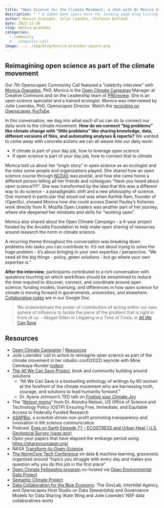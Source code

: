 ```yaml
---
title: "Open Science for the Climate Movement, a chat with Dr Monica Granados"
description: " " # added bank space here for landing page blog listing (will print first few lines of blog if not)
author: Monica Granados, Julie Lowndes, Stefanie Butland
date: 2022-12-20
slug: monica-granados
categories:
  - community
  # - community-call
image: ../../img/blog/monica-granados-square.png
---
```


## Reimagining open science as part of the climate movement

Our 7th Openscapes Community Call featured a "celebrity interview" with [Monica Granados](https://www.monicagranados.com/), PhD. Monica is the [Open Climate Campaign](https://openclimatecampaign.org/) Manager at Creative Commons and on the Leadership team of [PREreview](https://www.prereview.org/). She is an open science specialist and a trained ecologist. Monica was interviewed by Julie Lowndes, PhD, Openscapes Director. Watch the [recording on Openscapes YouTube](https://youtu.be/Tnx8wjA6-k0).

In this conversation, we dug into what each of us can do to connect our daily work to the climate movement. **How do we connect "big problems" like climate change with "little problems" like sharing knowledge, data, different versions of files, and automating analyses & reports?** We wanted to come away with concrete actions we can all weave into our daily work:

-   If climate is part of your day job, how to leverage open science
-   If open science is part of your day job, how to connect that to climate

Monica told us about her "origin story" in open science as an ecologist and the roles some people and organizations played. She shared how an open science course through [NCEAS](https://www.nceas.ucsb.edu/) was pivotal, and how she came home a different person telling all her friends and colleagues “Have you heard about open science?!!!”. She was transformed by the idea that this was a different way to do science - a paradigmatic shift and a new philosophy of science. One moment in particular that stood out was when Karthik Ram, founder of rOpenSci, showed Monica how she could access Daniel Pauley's fisheries work directly from R. Mozilla Open Leaders was another part of her journey, where she deepened her mindsets and skills for "working open".

Monica also shared about the Open Climate Campaign - a 4-year project funded by the Arcadia Foundation to help make open sharing of resources around research the norm in climate science.

A recurring theme throughout the conversation was breaking down problems into tasks you can contribute to. It's not about trying to solve the huge problem - it's about bringing in your own expertise / perspective. "We need all the big things - policy, green solutions - but go where your own expertise is."

**After the interview**, participants contributed to a rich conversation with questions touching on which workflows should be streamlined to reduce the time required to discover, connect, and coordinate around open science; funding models; licensing; and differences in how open science for climate is moving forward in governments, universities, and elsewhere. [Collaborative notes](https://docs.google.com/document/d/1iz0UrhK8_5P0MkiqwEBBaW1fzbhFxN_UF8I4c4dE1OA/) are in our Google Doc.

> We underestimate the power of contribution--of acting within our own sphere of influence to tackle the piece of the problem that is right in front of us. - Abigail Dillen in Litigating in a Time of Crisis, in [All We Can Save](https://www.allwecansave.earth/anthology)

## Resources

-   [Open Climate Campaign](https://openclimatecampaign.org/) | [Resources](https://openclimatecampaign.org/resources/)
-   Julie Lowndes' call to action to reimagine open science as part of the climate movement in her rstudio::conf(2022) keynote with Mine Cetinkaya-Rundel ([video](https://youtu.be/p7Hxu4coDl8?t=2979))
-   [The All We Can Save Project](https://www.allwecansave.earth/), book and community building around solutions
    -   "All We Can Save is a bestselling anthology of writings by 60 women at the forefront of the climate movement who are harnessing truth, courage, and solutions to lead humanity forward."
    -   Dr. Ayana Johnson's TED talk on [Finding your Climate Joy](https://www.ted.com/talks/ayana_elizabeth_johnson_how_to_find_joy_in_climate_action)
-   The "[Nelson memo](https://www.whitehouse.gov/wp-content/uploads/2022/08/08-2022-OSTP-Public-Access-Memo.pdf)" from Dr. Alondra Nelson, US Office of Science and Technology Policy (OSTP) Ensuring Free, Immediate, and Equitable Access to Federally Funded Research
-   [ASAPBio](https://asapbio.org/), a scientist-driven non-profit promoting transparency and innovation in life science communication
-   Podcast: [Eyes on Earth Episode 77 -- ECOSTRESS and Urban Heat | U.S. Geological Survey (usgs.gov)](https://www.usgs.gov/media/audio/eyes-earth-episode-77-ecostress-and-urban-heat)
-   Open your papers that have elapsed the embargo period using <https://shareyourpaper.org/>
-   NASA [Transform-to-Open-Science](https://nasa.github.io/Transform-to-Open-Science/)
-   [The NormCore Tech Conference](https://normconf.com/) on data & machine learning, grassroots organized around "topics you struggle with every day and makes you question why you do this job in the first place"
-   [Open Climate Fellowship program](https://open-climate.org/) co-hosted via [Open Environmental Data Project](https://www.openenvironmentaldata.org/)
-   [Semantic Climate Project](https://semanticclimate.github.io/p/en/)
-   [Data Collaboration for the Blue Economy](https://opendatapolicylab.org/articles/event-data-collaboration-for-the-blue-economy-the-govlab-intertidal-agency-and-openscapes-host-studio-on-data-stewardship-and-governance-models-for-data-sharing/index.html): The GovLab, Intertidal Agency, and Openscapes Host Studio on Data Stewardship and Governance Models for Data Sharing (Kate Wing and Julie Lowndes' NSF data collaboratives work)
